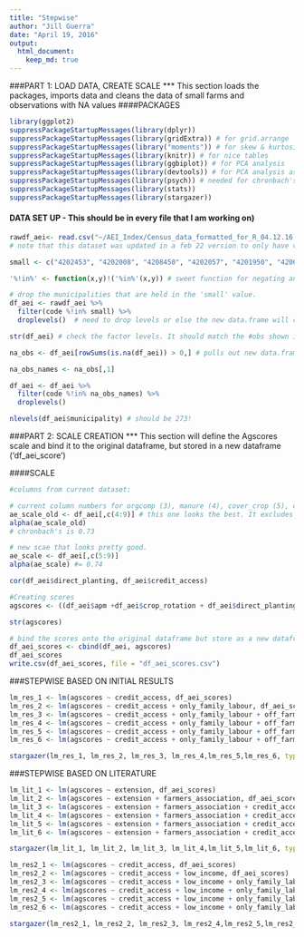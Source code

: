 ```yaml
---
title: "Stepwise"
author: "Jill Guerra"
date: "April 19, 2016"
output: 
  html_document:
    keep_md: true
---
```

###PART 1: LOAD DATA, CREATE SCALE
***
This section loads the packages, imports data and cleans the data of small farms and observations with NA values 
####PACKAGES
```r
library(ggplot2)
suppressPackageStartupMessages(library(dplyr))
suppressPackageStartupMessages(library(gridExtra)) # for grid.arrange 
suppressPackageStartupMessages(library("moments")) # for skew & kurtosis
suppressPackageStartupMessages(library(knitr)) # for nice tables 
suppressPackageStartupMessages(library(ggbiplot)) # for PCA analysis 
suppressPackageStartupMessages(library(devtools)) # for PCA analysis as well, I believe 
suppressPackageStartupMessages(library(psych)) # needed for chronbach's alpha
suppressPackageStartupMessages(library(stats)) 
suppressPackageStartupMessages(library(stargazer)) 
```

#### DATA SET UP  - This should be in every file that I am working on)
```r
rawdf_aei<- read.csv("~/AEI_Index/Census_data_formatted_for_R_04.12.16.csv", quote = '"', sep = ",", na.strings = c(".",""), strip.white = TRUE) # load full dataset
# note that this dataset was updated in a feb 22 version to only have variables that I will be working with 
```

```r

small <- c("4202453", "4202008", "4208450", "4202057", "4201950", "4206306") # these are the codes for the municipalities that have fewer than 50 farms. Names in Result_tracking Rmd. 

'%!in%' <- function(x,y)!('%in%'(x,y)) # sweet function for negating an %in% function 

# drop the municipalities that are held in the 'small' value. 
df_aei <- rawdf_aei %>% 
  filter(code %!in% small) %>% 
  droplevels()  # need to drop levels or else the new data.frame will continue to store the other factors even though they aren't being used. See Homework 5 from stats class for more about this. 

str(df_aei) # check the factor levels. It should match the #obs shown in the global environment section. If it does not then the droplevels() didn't work. 

```

```r
na_obs <- df_aei[rowSums(is.na(df_aei)) > 0,] # pulls out new data.frame with just the NA values

na_obs_names <- na_obs[,1]

df_aei <- df_aei %>% 
  filter(code %!in% na_obs_names) %>% 
  droplevels()

nlevels(df_aei$municipality) # should be 273! 

```

###PART 2: SCALE CREATION 
***
This section will define the Agscores scale and bind it to the original dataframe, but stored in a new dataframe ('df_aei_score')

####SCALE  
```r
#columns from current dataset:

# current column numbers for orgcomp (3), manure (4), cover_crop (5), crop_rotationation (6), apm(7), production diversity (8) direct_planting(9)
ae_scale_old <- df_aei[,c(4:9)] # this one looks the best. It excludes organic compost because it as negatively related in the alpha of the scale in which it was included 
alpha(ae_scale_old)
# chronbach's is 0.73

# new scae that looks pretty good. 
ae_scale <- df_aei[,c(5:9)] 
alpha(ae_scale) #= 0.74

cor(df_aei$direct_planting, df_aei$credit_access)

```

```r
#Creating scores
agscores <- ((df_aei$apm +df_aei$crop_rotation + df_aei$direct_planting + df_aei$manure + df_aei$cover_crop + df_aei$production_diversity)/6) # testing one score set 

str(agscores)

# bind the scores onto the original dataframe but store as a new dataframe
df_aei_scores <- cbind(df_aei, agscores) 
df_aei_scores
write.csv(df_aei_scores, file = "df_aei_scores.csv")
```

###STEPWISE BASED ON INITIAL RESULTS 
```r
lm_res_1 <- lm(agscores ~ credit_access, df_aei_scores)
lm_res_2 <- lm(agscores ~ credit_access + only_family_labour, df_aei_scores)
lm_res_3 <- lm(agscores ~ credit_access + only_family_labour + off_farm_income, df_aei_scores)
lm_res_4 <- lm(agscores ~ credit_access + only_family_labour + off_farm_income + extension, df_aei_scores)
lm_res_5 <- lm(agscores ~ credit_access + only_family_labour + off_farm_income + extension + low_income, df_aei_scores)
lm_res_6 <- lm(agscores ~ credit_access + only_family_labour + off_farm_income + extension + low_income + farmers_association, df_aei_scores)

stargazer(lm_res_1, lm_res_2, lm_res_3, lm_res_4,lm_res_5,lm_res_6, type = "text", title="Linear Model - FULL ", digits=1, out="Stepwise_results_04.19.16.txt")

```

###STEPWISE BASED ON LITERATURE
```r
lm_lit_1 <- lm(agscores ~ extension, df_aei_scores)
lm_lit_2 <- lm(agscores ~ extension + farmers_association, df_aei_scores)
lm_lit_3 <- lm(agscores ~ extension + farmers_association + credit_access, df_aei_scores)
lm_lit_4 <- lm(agscores ~ extension + farmers_association + credit_access + only_family_labour, df_aei_scores)
lm_lit_5 <- lm(agscores ~ extension + farmers_association + credit_access + only_family_labour + off_farm_income, df_aei_scores)
lm_lit_6 <- lm(agscores ~ extension + farmers_association + credit_access + only_family_labour + off_farm_income +  low_income, df_aei_scores)

stargazer(lm_lit_1, lm_lit_2, lm_lit_3, lm_lit_4,lm_lit_5,lm_lit_6, type = "text", title="Linear Model - FULL ", digits=1, out="Stepwise_literature_04.19.16.txt")

```

```r
lm_res2_1 <- lm(agscores ~ credit_access, df_aei_scores)
lm_res2_2 <- lm(agscores ~ credit_access + low_income, df_aei_scores)
lm_res2_3 <- lm(agscores ~ credit_access + low_income + only_family_labour, df_aei_scores)
lm_res2_4 <- lm(agscores ~ credit_access + low_income + only_family_labour + off_farm_income + extension, df_aei_scores)
lm_res2_5 <- lm(agscores ~ credit_access + low_income + only_family_labour + off_farm_income + extension, df_aei_scores)
lm_res2_6 <- lm(agscores ~ credit_access + low_income + only_family_labour + off_farm_income + extension + low_income + farmers_association, df_aei_scores)

stargazer(lm_res2_1, lm_res2_2, lm_res2_3, lm_res2_4,lm_res2_5,lm_res2_6, type = "text", title="Stepwise Regression", digits=1, dep.var.labels=c("Aggregate score", "Aggregate score", "Aggregate score", "Aggregate score", "Aggregate score", "Aggregate score"), covariate.labels = c("Low income", "Credit access", "Extension",  "Farmers' association", "Only family labour", "Off farm income"), out="Stepwise_results_05.10.16.txt")

```

